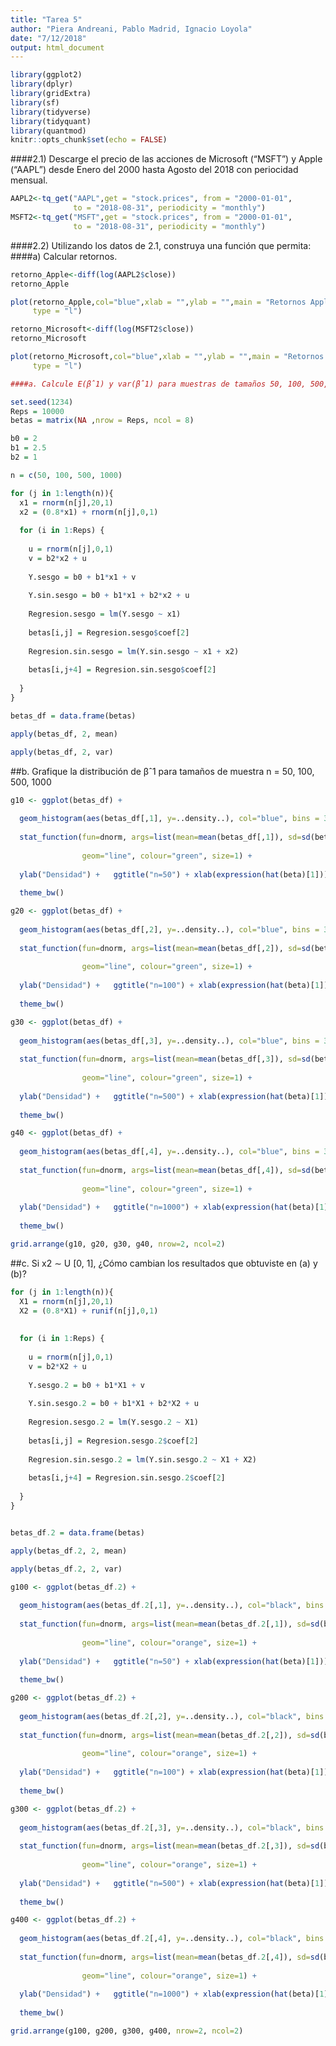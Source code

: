 ```yaml
---
title: "Tarea 5"
author: "Piera Andreani, Pablo Madrid, Ignacio Loyola"
date: "7/12/2018"
output: html_document
---
```


```r
library(ggplot2)
library(dplyr)
library(gridExtra)
library(sf)
library(tidyverse)
library(tidyquant)
library(quantmod)
knitr::opts_chunk$set(echo = FALSE)
```

####2.1) Descarge el precio de las acciones de Microsoft ("MSFT") y Apple ("AAPL") desde Enero del 2000 hasta Agosto del 2018 con periocidad mensual.
```r
AAPL2<-tq_get("AAPL",get = "stock.prices", from = "2000-01-01",
              to = "2018-08-31", periodicity = "monthly")
MSFT2<-tq_get("MSFT",get = "stock.prices", from = "2000-01-01",
              to = "2018-08-31", periodicity = "monthly")
```

####2.2) Utilizando los datos de 2.1, construya una función que permita:
####a) Calcular retornos.
```r


retorno_Apple<-diff(log(AAPL2$close))
retorno_Apple

plot(retorno_Apple,col="blue",xlab = "",ylab = "",main = "Retornos Apple",
     type = "l")

retorno_Microsoft<-diff(log(MSFT2$close))
retorno_Microsoft

plot(retorno_Microsoft,col="blue",xlab = "",ylab = "",main = "Retornos Microsoft",
     type = "l")

####a. Calcule E(βˆ1) y var(βˆ1) para muestras de tamaños 50, 100, 500, 1000. ¿Existe sesgo?, ¿Desaparece el sesgo a medida que el tamaño de la muestra aumenta?
```

```r
set.seed(1234)
Reps = 10000
betas = matrix(NA ,nrow = Reps, ncol = 8)

b0 = 2
b1 = 2.5
b2 = 1

n = c(50, 100, 500, 1000)

for (j in 1:length(n)){
  x1 = rnorm(n[j],20,1)
  x2 = (0.8*x1) + rnorm(n[j],0,1)
  
  for (i in 1:Reps) {
    
    u = rnorm(n[j],0,1)
    v = b2*x2 + u
    
    Y.sesgo = b0 + b1*x1 + v
    
    Y.sin.sesgo = b0 + b1*x1 + b2*x2 + u
    
    Regresion.sesgo = lm(Y.sesgo ~ x1)
    
    betas[i,j] = Regresion.sesgo$coef[2]
    
    Regresion.sin.sesgo = lm(Y.sin.sesgo ~ x1 + x2)
    
    betas[i,j+4] = Regresion.sin.sesgo$coef[2]
    
  }
}

betas_df = data.frame(betas)

apply(betas_df, 2, mean)

apply(betas_df, 2, var)
```

##b. Grafique la distribución de βˆ1 para tamaños de muestra n = 50, 100, 500, 1000


```r
g10 <- ggplot(betas_df) + 
  
  geom_histogram(aes(betas_df[,1], y=..density..), col="blue", bins = 30) +
  
  stat_function(fun=dnorm, args=list(mean=mean(betas_df[,1]), sd=sd(betas_df[,1])), 
                
                geom="line", colour="green", size=1) +
  
  ylab("Densidad") +   ggtitle("n=50") + xlab(expression(hat(beta)[1])) +
  
  theme_bw()

g20 <- ggplot(betas_df) + 
  
  geom_histogram(aes(betas_df[,2], y=..density..), col="blue", bins = 30) +
  
  stat_function(fun=dnorm, args=list(mean=mean(betas_df[,2]), sd=sd(betas_df[,2])), 
                
                geom="line", colour="green", size=1) +
  
  ylab("Densidad") +   ggtitle("n=100") + xlab(expression(hat(beta)[1])) +
  
  theme_bw()

g30 <- ggplot(betas_df) + 
  
  geom_histogram(aes(betas_df[,3], y=..density..), col="blue", bins = 30) +
  
  stat_function(fun=dnorm, args=list(mean=mean(betas_df[,3]), sd=sd(betas_df[,3])), 
                
                geom="line", colour="green", size=1) +
  
  ylab("Densidad") +   ggtitle("n=500") + xlab(expression(hat(beta)[1])) +
  
  theme_bw()

g40 <- ggplot(betas_df) + 
  
  geom_histogram(aes(betas_df[,4], y=..density..), col="blue", bins = 30) +
  
  stat_function(fun=dnorm, args=list(mean=mean(betas_df[,4]), sd=sd(betas_df[,4])), 
                
                geom="line", colour="green", size=1) +
  
  ylab("Densidad") +   ggtitle("n=1000") + xlab(expression(hat(beta)[1])) +
  
  theme_bw()

grid.arrange(g10, g20, g30, g40, nrow=2, ncol=2)

```

##c. Si x2 ∼ U [0, 1], ¿Cómo cambian los resultados que obtuviste en (a) y (b)?

```r
for (j in 1:length(n)){
  X1 = rnorm(n[j],20,1)
  X2 = (0.8*X1) + runif(n[j],0,1)
  
  
  for (i in 1:Reps) {
    
    u = rnorm(n[j],0,1)
    v = b2*X2 + u
    
    Y.sesgo.2 = b0 + b1*X1 + v
    
    Y.sin.sesgo.2 = b0 + b1*X1 + b2*X2 + u
    
    Regresion.sesgo.2 = lm(Y.sesgo.2 ~ X1)
    
    betas[i,j] = Regresion.sesgo.2$coef[2]
    
    Regresion.sin.sesgo.2 = lm(Y.sin.sesgo.2 ~ X1 + X2)
    
    betas[i,j+4] = Regresion.sin.sesgo.2$coef[2]
    
  }
}


betas_df.2 = data.frame(betas)

apply(betas_df.2, 2, mean)

apply(betas_df.2, 2, var)

```

```r
g100 <- ggplot(betas_df.2) + 
  
  geom_histogram(aes(betas_df.2[,1], y=..density..), col="black", bins = 30) +
  
  stat_function(fun=dnorm, args=list(mean=mean(betas_df.2[,1]), sd=sd(betas_df.2[,1])), 
                
                geom="line", colour="orange", size=1) +
  
  ylab("Densidad") +   ggtitle("n=50") + xlab(expression(hat(beta)[1])) +
  
  theme_bw()

g200 <- ggplot(betas_df.2) + 
  
  geom_histogram(aes(betas_df.2[,2], y=..density..), col="black", bins = 30) +
  
  stat_function(fun=dnorm, args=list(mean=mean(betas_df.2[,2]), sd=sd(betas_df.2[,2])), 
                
                geom="line", colour="orange", size=1) +
  
  ylab("Densidad") +   ggtitle("n=100") + xlab(expression(hat(beta)[1])) +
  
  theme_bw()

g300 <- ggplot(betas_df.2) + 
  
  geom_histogram(aes(betas_df.2[,3], y=..density..), col="black", bins = 30) +
  
  stat_function(fun=dnorm, args=list(mean=mean(betas_df.2[,3]), sd=sd(betas_df.2[,3])), 
                
                geom="line", colour="orange", size=1) +
  
  ylab("Densidad") +   ggtitle("n=500") + xlab(expression(hat(beta)[1])) +
  
  theme_bw()

g400 <- ggplot(betas_df.2) + 
  
  geom_histogram(aes(betas_df.2[,4], y=..density..), col="black", bins = 30) +
  
  stat_function(fun=dnorm, args=list(mean=mean(betas_df.2[,4]), sd=sd(betas_df.2[,4])), 
                
                geom="line", colour="orange", size=1) +
  
  ylab("Densidad") +   ggtitle("n=1000") + xlab(expression(hat(beta)[1])) +
  
  theme_bw()

grid.arrange(g100, g200, g300, g400, nrow=2, ncol=2)

```